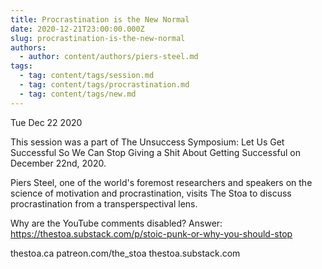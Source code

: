 ```yaml
---
title: Procrastination is the New Normal
date: 2020-12-21T23:00:00.000Z
slug: procrastination-is-the-new-normal
authors:
  - author: content/authors/piers-steel.md
tags:
  - tag: content/tags/session.md
  - tag: content/tags/procrastination.md
  - tag: content/tags/new.md
---
```






Tue Dec 22 2020

This session was a part of The Unsuccess Symposium: Let Us Get Successful So We Can Stop Giving a Shit About Getting Successful on December 22nd, 2020.

Piers Steel, one of the world's foremost researchers and speakers on the science of motivation and procrastination, visits The Stoa to discuss procrastination from a transperspectival lens.

Why are the YouTube comments disabled? Answer: https://thestoa.substack.com/p/stoic-punk-or-why-you-should-stop

thestoa.ca
patreon.com/the_stoa
thestoa.substack.com


